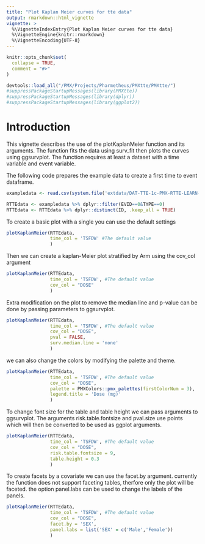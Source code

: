 ```yaml
---
title: "Plot Kaplan Meier curves for tte data"
output: rmarkdown::html_vignette
vignette: >
  %\VignetteIndexEntry{Plot Kaplan Meier curves for tte data}
  %\VignetteEngine{knitr::rmarkdown}
  %\VignetteEncoding{UTF-8}
---
```


```r
knitr::opts_chunk$set(
  collapse = TRUE,
  comment = "#>"
)
```

```r
devtools::load_all("/PMX/Projects/Pharmetheus/PMXtte/PMXtte/")
#suppressPackageStartupMessages(library(PMXtte))
#suppressPackageStartupMessages(library(dplyr))
#suppressPackageStartupMessages(library(ggplot2))

```

# Introduction

This vignette describes the use of the plotKaplanMeier function and its arguments. The function fits the data using surv_fit then plots the curves using ggsurvplot. The function requires at least a dataset with a time variable and event variable. 

The following code prepares the example data to create a first time to event dataframe.

```r
exampledata <- read.csv(system.file('extdata/DAT-TTE-1c-PMX-RTTE-LEARN-1.csv', package= 'PMXtte'),na.strings=c(".","-99","NA"))

RTTEdata <- exampledata %>% dplyr::filter(EVID==0&TYPE==0)
RTTEdata <- RTTEdata %>% dplyr::distinct(ID, .keep_all = TRUE)

```

To create a basic plot with a single you can use the default settings 
```r
plotKaplanMeier(RTTEdata,
                time_col = 'TSFDW' #The default value
                )
```

Then we can create a kaplan-Meier plot stratified by Arm using the cov_col argument
```r
plotKaplanMeier(RTTEdata,
                time_col = 'TSFDW', #The default value
                cov_col = "DOSE"
                )
```

Extra modification on the plot to remove the median line and p-value can be done by passing parameters to ggsurvplot.
```r
plotKaplanMeier(RTTEdata,
                time_col = 'TSFDW', #The default value
                cov_col = "DOSE",
                pval = FALSE,
                surv.median.line = 'none'
                )
```

we can also change the colors by modifying the palette and theme. 
```r
plotKaplanMeier(RTTEdata,
                time_col = 'TSFDW', #The default value
                cov_col = "DOSE",
                palette = PMXColors::pmx_palettes(firstColorNum = 3),
                legend.title = 'Dose (mg)'
                )
```

To change font size for the table and table height we can pass arguments to ggsurvplot. The arguments risk.table.fontsize and pval.size use points which will then be converted to be used as ggplot arguments. 
```r
plotKaplanMeier(RTTEdata,
                time_col = 'TSFDW', #The default value
                cov_col = "DOSE",
                risk.table.fontsize = 9,
                table.height = 0.3
                )
```

To create facets by a covariate we can use the facet.by argument. currently the function does not support faceting tables, therfore only the plot will be faceted. the option panel.labs can be used to change the labels of the panels. 
```r
plotKaplanMeier(RTTEdata,
                time_col = 'TSFDW', #The default value
                cov_col = "DOSE",
                facet.by = 'SEX',
                panel.labs = list('SEX' = c('Male','Female'))
                )
```

